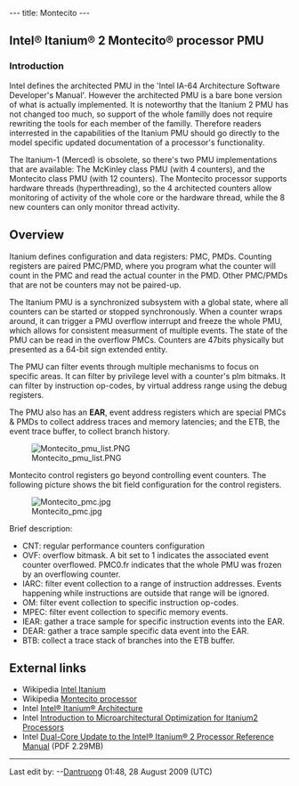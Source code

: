 ---
title: Montecito
---

== Intel® Itanium® 2 Montecito® processor PMU ==


=== Introduction ===

Intel defines the architected PMU in the 'Intel IA-64 Architecture Software Developer's Manual'. However the architected PMU is a bare bone version of what is actually implemented. It is noteworthy that the Itanium 2
PMU has not changed too much, so support of the whole familly does not require rewriting the tools for each member
of the familly. Therefore readers interrested in the capabilities of the Itanium PMU should go directly to the model specific updated documentation of a processor's functionality.

The Itanium-1 (Merced) is obsolete, so there's two PMU implementations that are available: The McKinley class PMU (with 4 counters), and the Montecito class PMU (with 12 counters). The Montecito processor supports hardware threads
(hyperthreading), so the 4 architected counters allow monitoring of activity of the whole core or the hardware thread,
while the 8 new counters can only monitor thread activity.

== Overview ==

Itanium defines configuration and data registers: PMC, PMDs. Counting registers are paired PMC/PMD, where you program what the counter will count in the PMC and read the actual counter in the PMD. Other PMC/PMDs that are not be counters may not be paired-up.

The Itanium PMU is a synchronized subsystem with a global state, where all counters can be started or stopped synchronously. When a counter wraps around, it can trigger a PMU overflow interrupt and freeze the whole PMU, which allows for consistent measurment of multiple events. The state of the PMU can be read in the overflow PMCs. Counters are 47bits physically but presented as a 64-bit sign extended entity.

The PMU can filter events through multiple mechanisms to focus on specific areas. It can filter by privilege level with a counter's plm bitmaks. It can filter by instruction op-codes, by virtual address range using the debug registers.

The PMU also has an '''EAR''', event address registers which are special PMCs & PMDs to collect address traces and memory latencies; and the ETB, the event trace buffer, to collect branch history.

[[File:Montecito pmu list.PNG]]

Montecito control registers go beyond controlling event counters. The following picture shows the bit field configuration for the control registers.

[[File:Montecito_pmc.jpg]]

Brief description:
* CNT: regular performance counters configuration
* OVF: overflow bitmask. A bit set to 1 indicates the associated event counter overflowed. PMC0.fr indicates that the whole PMU was frozen by an overflowing counter.
* IARC: filter event collection to a range of instruction addresses. Events happening while instructions are outside that range will be ignored.
* OM: filter event collection to specific instruction op-codes.
* MPEC: filter event collection to specific memory events.
* IEAR: gather a trace sample for specific instruction events into the EAR.
* DEAR: gather a trace sample specific data event into the EAR.
* BTB: collect a trace stack of branches into the ETB buffer.

== External links ==
* Wikipedia [[ http://en.wikipedia.org/wiki/Itanium | Intel Itanium ]]
* Wikipedia [[ http://en.wikipedia.org/wiki/Montecito_(processor) | Montecito processor ]]
* Intel [[ http://www.intel.com/design/itanium/manuals/iiasdmanual.htm | Intel® Itanium® Architecture ]]
* Intel [[ http://cache-www.intel.com/cd/00/00/21/93/219348_software_optimization.pdf | Introduction to Microarchitectural Optimization for Itanium2 Processors  ]]
* Intel [[ http://download.intel.com/design/Itanium2/manuals/30806501.pdf | Dual-Core Update to the Intel® Itanium® 2 Processor Reference Manual]] (PDF 2.29MB)

----
Last edit by: --[[User:Dantruong|Dantruong]] 01:48, 28 August 2009 (UTC)
